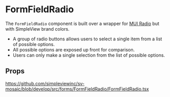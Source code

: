 
<Meta title='FormFields/FormFieldRadio/Readme' />

# FormFieldRadio

The `FormFieldRadio` component is built over a wrapper for [MUI Radio](https://mui.com/components/radio-buttons/) but with SimpleView brand colors.

- A group of radio buttons allows users to select a single item from a list of possible options.
- All possible options are exposed up front for comparison.
- Users can only make a single selection from the list of possible options.

## Props

https://github.com/simpleviewinc/sv-mosaic/blob/develop/src/forms/FormFieldRadio/FormFieldRadio.tsx
